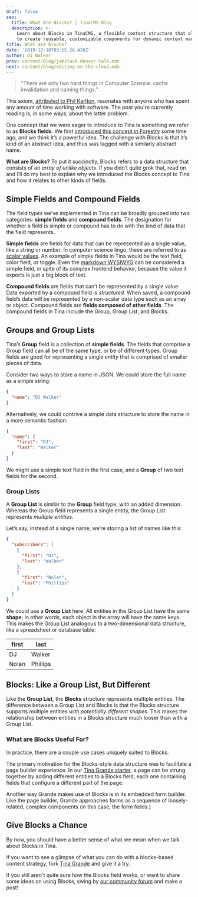 ```yaml
---
draft: false
seo:
  title: What Are Blocks? | TinaCMS Blog
  description: >-
    Learn about Blocks in TinaCMS, a flexible content structure that allows you
    to create reusable, customizable components for dynamic content management
title: What are Blocks?
date: '2019-12-18T03:15:26.426Z'
author: DJ Walker
prev: content/blog/jamstack-denver-talk.mdx
next: content/blog/editing-on-the-cloud.mdx
---
```


> "There are only two hard things in Computer Science: cache invalidation and naming things."

This axiom, [attributed to Phil Karlton](http://www.tbray.org/ongoing/When/200x/2005/12/23/UPI), resonates with anyone who has spent any amount of time working with software. The post you're currently reading is, in some ways, about the latter problem.

One concept that we were eager to introduce to Tina is something we refer to as **Blocks fields**. We first [introduced this concept in Forestry](https://forestry.io/blog/sawmill-layout-composer-for-hugo-and-forestry/) some time ago, and we think it’s a powerful idea. The challenge with Blocks is that it’s kind of an abstract idea, and thus was tagged with a similarly abstract name.

**What are Blocks?** To put it succinctly, Blocks refers to a data structure that consists of an *array of unlike objects*. If you didn’t quite grok that, read on and I’ll do my best to explain why we introduced the Blocks concept to Tina and how it relates to other kinds of fields.

## Simple Fields and Compound Fields

The field types we’ve implemented in Tina can be broadly grouped into two categories: **simple fields** and **compound fields**. The designation for whether a field is simple or compound has to do with the kind of data that the field represents.

**Simple fields** are fields for data that can be represented as a single value, like a string or number. In computer science lingo, these are referred to as [scalar values](https://softwareengineering.stackexchange.com/questions/238033/what-does-it-mean-when-data-is-scalar). An example of simple fields in Tina would be the text field, color field, or toggle. Even the [markdown WYSIWYG](/docs/plugins/fields/markdown) can be considered a simple field, in spite of its complex frontend behavior, because the value it exports is just a big block of text.

**Compound fields** are fields that can’t be represented by a single value. Data exported by a compound field is *structured.* When saved, a compound field’s data will be represented by a non-scalar data type such as an array or object. Compound fields are **fields composed of other fields**. The compound fields in Tina include the Group, Group List, and Blocks.

## Groups and Group Lists

Tina’s **Group** field is a collection of **simple fields**. The fields that comprise a Group field can all be of the same type, or be of different types. Group fields are good for representing a single *entity* that is comprised of smaller pieces of data.

Consider two ways to store a name in JSON. We could store the full name as a simple string:

```json
{
  "name": "DJ Walker"
}
```

Alternatively, we could contrive a simple data structure to store the name in a more semantic fashion:

```json
{
  "name": {
    "first": "DJ",
    "last": "Walker"
  }
}
```

We might use a simple text field in the first case, and a **Group** of two text fields for the second.

### Group Lists

<Diagram alt="diagram of linked circles" src="/img/blog/fig-group-grouplist.svg" />

A **Group List** is similar to the **Group** field type, with an added dimension. Whereas the Group field represents a single entity, the Group List represents *multiple entities*.

Let’s say, instead of a single name, we’re storing a list of names like this:

```json
{
  "subscribers": [
    {
      "first": "DJ",
      "last": "Walker"
    },
    {
      "first": "Nolan",
      "last": "Phillips"
    }
  ]
}
```

We could use a **Group List** here. All entities in the Group List have the same **shape**; in other words, each object in the array will have the same keys. This makes the Group List analogous to a two-dimensional data structure, like a spreadsheet or database table:

| **first** | **last** |
| --------- | -------- |
| DJ        | Walker   |
| Nolan     | Phillips |

## Blocks: Like a Group List, But Different

<Diagram alt="diagram of different shapes linked together" src="/img/blog/fig-blocks.svg" />

Like the **Group List**, the **Blocks** structure represents multiple entities. The difference between a Group List and Blocks is that the Blocks structure supports multiple entities *with potentially different shapes*. This makes the relationship between entities in a Blocks structure much looser than with a Group List.

### What are Blocks Useful For?

In practice, there are a couple use cases uniquely suited to Blocks.

The primary motivation for the Blocks-style data structure was to facilitate a page builder experience. In our [Tina Grande starter](https://github.com/tinacms/tina-starter-grande), a page can be strung together by adding different entities to a Blocks field, each one containing fields that configure a different part of the page.

Another way Grande makes use of Blocks is in its embedded form builder. Like the page builder, Grande approaches forms as a sequence of loosely-related, complex components (in this case, the form fields.)

## Give Blocks a Chance

By now, you should have a better sense of what we mean when we talk about Blocks in Tina.

If you want to see a glimpse of what you can do with a blocks-based content strategy, fork [Tina Grande](https://github.com/tinacms/tina-starter-grande) and give it a try.

If you still aren't quite sure how the Blocks field works, or want to share some ideas on using Blocks, swing by [our community forum](https://community.tinacms.org/) and make a post!
